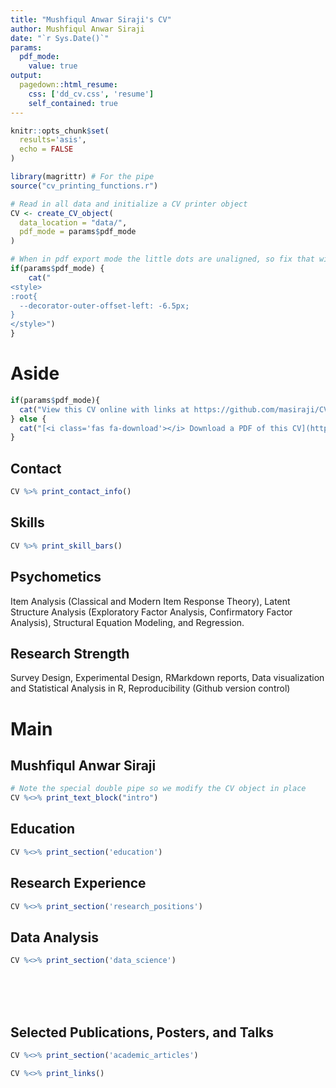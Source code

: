 ```yaml
---
title: "Mushfiqul Anwar Siraji's CV"
author: Mushfiqul Anwar Siraji
date: "`r Sys.Date()`"
params:
  pdf_mode:
    value: true
output:
  pagedown::html_resume:
    css: ['dd_cv.css', 'resume']
    self_contained: true
---
```


```r
knitr::opts_chunk$set(
  results='asis', 
  echo = FALSE
)

library(magrittr) # For the pipe
source("cv_printing_functions.r")

# Read in all data and initialize a CV printer object
CV <- create_CV_object(
  data_location = "data/",  
  pdf_mode = params$pdf_mode
)

```


```r
# When in pdf export mode the little dots are unaligned, so fix that with some conditional CSS.
if(params$pdf_mode) {
    cat("
<style>
:root{
  --decorator-outer-offset-left: -6.5px;
}
</style>")
}
```


Aside
================================================================================

<!-- Swap image with your preferred logo -->
<!--![logo](Photo.jpeg){width=25%} -->


```r
if(params$pdf_mode){
  cat("View this CV online with links at https://github.com/masiraji/CV")
} else {
  cat("[<i class='fas fa-download'></i> Download a PDF of this CV](https://github.com/masiraji/CV)")
}
```

Contact {#contact}
--------------------------------------------------------------------------------

```r
CV %>% print_contact_info()
```



Skills {#skills}
--------------------------------------------------------------------------------

```r
CV %>% print_skill_bars()
```


Psychometics {#psychometics}
--------------------------------------------------------------------------------

Item Analysis (Classical and Modern Item Response Theory), Latent Structure Analysis (Exploratory Factor Analysis, Confirmatory Factor Analysis), Structural Equation Modeling, and Regression.


Research Strength {#Research}
--------------------------------------------------------------------------------
Survey Design, Experimental Design, RMarkdown reports, Data visualization and Statistical Analysis in R, Reproducibility (Github version control)

Main
================================================================================

Mushfiqul Anwar Siraji {#title}
--------------------------------------------------------------------------------

```r
# Note the special double pipe so we modify the CV object in place
CV %<>% print_text_block("intro") 
```



Education {data-icon=graduation-cap data-concise=true}
--------------------------------------------------------------------------------

```r
CV %<>% print_section('education')
```



Research Experience {data-icon=laptop}
--------------------------------------------------------------------------------

```r
CV %<>% print_section('research_positions')
```




Data Analysis {data-icon=chart-line}
--------------------------------------------------------------------------------

```r
CV %<>% print_section('data_science')
```



<!-- These breaks just force a new page so section doesnt get cut off -->
<br>
<br>
<br>







Selected Publications, Posters, and Talks {data-icon=book}
--------------------------------------------------------------------------------

```r
CV %<>% print_section('academic_articles')
```



```r
CV %<>% print_links()
```

